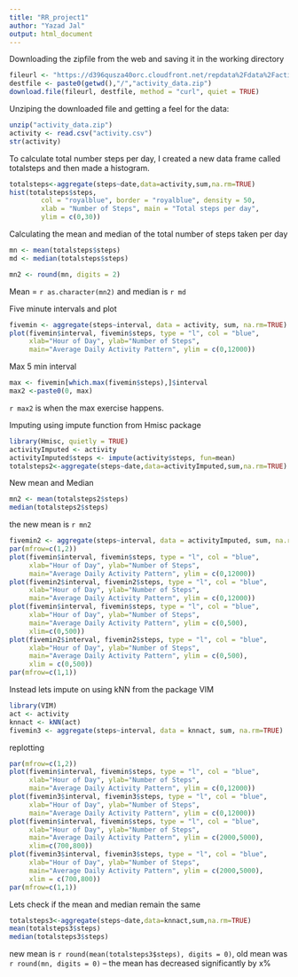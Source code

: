 ```yaml
---
title: "RR_project1"
author: "Yazad Jal"
output: html_document
---
```

 
Downloading the zipfile from the web and saving it in the working directory

```r
fileurl <- "https://d396qusza40orc.cloudfront.net/repdata%2Fdata%2Factivity.zip"
destfile <- paste0(getwd(),"/","activity_data.zip")
download.file(fileurl, destfile, method = "curl", quiet = TRUE)
```

Unziping the downloaded file and getting a feel for the data:

```r
unzip("activity_data.zip")
activity <- read.csv("activity.csv")
str(activity)
```

To calculate total number steps per day, I created a new data frame called totalsteps and then made a histogram. 

```r
totalsteps<-aggregate(steps~date,data=activity,sum,na.rm=TRUE)
hist(totalsteps$steps, 
        col = "royalblue", border = "royalblue", density = 50,
        xlab = "Number of Steps", main = "Total steps per day",
        ylim = c(0,30))
```

Calculating the mean and median of the total number of steps taken per day

```r
mn <- mean(totalsteps$steps)
md <- median(totalsteps$steps)
```

```r
mn2 <- round(mn, digits = 2)
```

Mean = `r as.character(mn2)` and median is `r md`

Five minute intervals and plot
```r
fivemin <- aggregate(steps~interval, data = activity, sum, na.rm=TRUE)
plot(fivemin$interval, fivemin$steps, type = "l", col = "blue", 
     xlab="Hour of Day", ylab="Number of Steps", 
     main="Average Daily Activity Pattern", ylim = c(0,12000))
```

Max 5 min interval
```r
max <- fivemin[which.max(fivemin$steps),]$interval
max2 <-paste0(0, max)
```

`r max2` is when the max exercise happens.

Imputing using impute function from Hmisc package

```r
library(Hmisc, quietly = TRUE)
activityImputed <- activity
activityImputed$steps <- impute(activity$steps, fun=mean)
totalsteps2<-aggregate(steps~date,data=activityImputed,sum,na.rm=TRUE)
```

New mean and Median
```r
mn2 <- mean(totalsteps2$steps)
median(totalsteps2$steps)
```
the new mean is `r mn2`

```r
fivemin2 <- aggregate(steps~interval, data = activityImputed, sum, na.rm=TRUE)
par(mfrow=c(1,2))
plot(fivemin$interval, fivemin$steps, type = "l", col = "blue", 
     xlab="Hour of Day", ylab="Number of Steps", 
     main="Average Daily Activity Pattern", ylim = c(0,12000))
plot(fivemin2$interval, fivemin2$steps, type = "l", col = "blue", 
     xlab="Hour of Day", ylab="Number of Steps", 
     main="Average Daily Activity Pattern", ylim = c(0,12000))
plot(fivemin$interval, fivemin$steps, type = "l", col = "blue", 
     xlab="Hour of Day", ylab="Number of Steps", 
     main="Average Daily Activity Pattern", ylim = c(0,500),
     xlim=c(0,500))
plot(fivemin2$interval, fivemin2$steps, type = "l", col = "blue", 
     xlab="Hour of Day", ylab="Number of Steps", 
     main="Average Daily Activity Pattern", ylim = c(0,500),
     xlim = c(0,500))
par(mfrow=c(1,1))
```

Instead lets impute on using kNN from the package VIM
```r
library(VIM)
act <- activity
knnact <- kNN(act)
fivemin3 <- aggregate(steps~interval, data = knnact, sum, na.rm=TRUE)
```

replotting

```r
par(mfrow=c(1,2))
plot(fivemin$interval, fivemin$steps, type = "l", col = "blue", 
     xlab="Hour of Day", ylab="Number of Steps", 
     main="Average Daily Activity Pattern", ylim = c(0,12000))
plot(fivemin3$interval, fivemin3$steps, type = "l", col = "blue", 
     xlab="Hour of Day", ylab="Number of Steps", 
     main="Average Daily Activity Pattern", ylim = c(0,12000))
plot(fivemin$interval, fivemin$steps, type = "l", col = "blue", 
     xlab="Hour of Day", ylab="Number of Steps", 
     main="Average Daily Activity Pattern", ylim = c(2000,5000),
     xlim=c(700,800))
plot(fivemin3$interval, fivemin3$steps, type = "l", col = "blue", 
     xlab="Hour of Day", ylab="Number of Steps", 
     main="Average Daily Activity Pattern", ylim = c(2000,5000),
     xlim = c(700,800))
par(mfrow=c(1,1))
```

Lets check if the mean and median remain the same
```r
totalsteps3<-aggregate(steps~date,data=knnact,sum,na.rm=TRUE)
mean(totalsteps3$steps)
median(totalsteps3$steps)
```

new mean is `r round(mean(totalsteps3$steps), digits = 0)`, old mean was `r round(mn, digits = 0)` -- the mean has decreased significantly by x%



